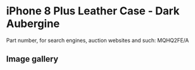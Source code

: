 
# iPhone 8 Plus Leather Case - Dark Aubergine

Part number, for search engines, auction websites and such: MQHQ2FE/A

## Image gallery

<div style={{ width: "768px" }}>
  <GalleryComponent
    images={[
      {
        original: "/everysource/MQHQ2.webp",
        thumbnail: "/everypreview/MQHQ2.webp",
      },
      {
        original: "/everysource/MQHQ2_AV1_GOLD.webp",
        thumbnail: "/everypreview/MQHQ2_AV1_GOLD.webp",
      },
      {
        original: "/everysource/MQHQ2_AV1_SILVER.webp",
        thumbnail: "/everypreview/MQHQ2_AV1_SILVER.webp",
      },
      {
        original: "/everysource/MQHQ2_AV1_SPACE_GRAY.webp",
        thumbnail: "/everypreview/MQHQ2_AV1_SPACE_GRAY.webp",
      },
      {
        original: "/everysource/MQHQ2_AV2.webp",
        thumbnail: "/everypreview/MQHQ2_AV2.webp",
      }
    ]}
  />
</div>